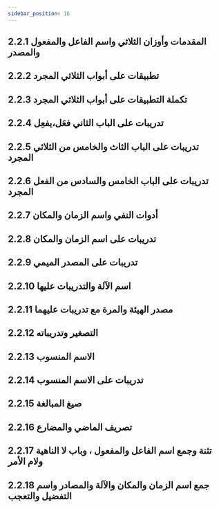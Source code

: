 ```yaml
---
sidebar_position: 16
---
```


## 2.2.1 المقدمات وأوزان الثلاثي واسم الفاعل والمفعول والمصدر
<YouTube videoId='Bfysw-8HiFU' opts={opts} />

## 2.2.2 تطبيقات على أبواب الثلاثي المجرد
<YouTube videoId='QGybvQ5JsIY' opts={opts} />

## 2.2.3 تكملة التطبيقات على أبواب الثلاثي المجرد
<YouTube videoId='rKDqD9jtMMw' opts={opts} />

## 2.2.4 تدريبات على الباب الثاني فعَل،يفعِل
<YouTube videoId='HGnujLlu3cc' opts={opts} />

## 2.2.5 تدريبات على الباب الثاث والخامس من الثلاثي المجرد
<YouTube videoId='7UKy5TYGdEc' opts={opts} />

## 2.2.6 تدريبات على الباب الخامس والسادس من الفعل المجرد
<YouTube videoId='6uxpK4oRd3w' opts={opts} />

## 2.2.7 أدوات النفي واسم الزمان والمكان
<YouTube videoId='oDHzwA4z0bk' opts={opts} />

## 2.2.8 تدريبات على اسم الزمان والمكان
<YouTube videoId='pIqMGJGzp5Y' opts={opts} />

## 2.2.9 تدريبات على المصدر الميمي
<YouTube videoId='OPg3_rM2iiw' opts={opts} />

## 2.2.10 اسم الآلة والتدريبات عليها
<YouTube videoId='a_Y-RN_8KK0' opts={opts} />

## 2.2.11 مصدر الهيئة والمرة مع تدريبات عليهما
<YouTube videoId='x5w_rBdElIU' opts={opts} />

## 2.2.12 التصغير وتدريباته
<YouTube videoId='kNb3X4nj6Lo' opts={opts} />

## 2.2.13 الاسم المنسوب
<YouTube videoId='-_jrDM1hAIs' opts={opts} />

## 2.2.14 تدريبات على الاسم المنسوب
<YouTube videoId='ORGCaYkUd4Y' opts={opts} />

## 2.2.15 صيغ المبالغة
<YouTube videoId='q2BRWLvooz4' opts={opts} />

## 2.2.16 تصريف الماضي والمضارع
<YouTube videoId='nXQ3c0S8GAY' opts={opts} />

## 2.2.17 تثنة وجمع اسم الفاعل والمفعول ، وباب لا الناهية ولام الأمر
<YouTube videoId='8qWymZFVE8A' opts={opts} />

## 2.2.18 جمع اسم الزمان والمكان والآلة والمصادر واسم التفضيل والتعجب
<YouTube videoId='9I6zF5xT_84' opts={opts} />
